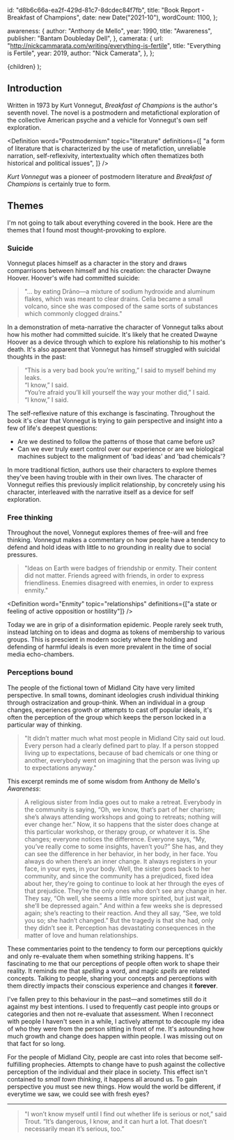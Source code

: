
  id: "d8b6c66a-ea2f-429d-81c7-8dcdec84f7fb",
  title: "Book Report - Breakfast of Champions",
  date: new Date("2021-10"),
  wordCount: 1100,
};

  awareness: {
    author: "Anthony de Mello",
    year: 1990,
    title: "Awareness",
    publisher: "Bantam Doubleday Dell",
  },
  camerata: {
    url: "http://nickcammarata.com/writing/everything-is-fertile",
    title: "Everything is Fertile",
    year: 2019,
    author: "Nick Camerata",
  },
};

  <ReferenceProvider value={meta.id}>
    <Layout meta={meta}>
      <References references={references} />
      {children}
    </Layout>
  </ReferenceProvider>
);

## Introduction

Written in 1973 by Kurt Vonnegut, _Breakfast of Champions_ is the author's seventh novel.
The novel is a postmodern and metafictional exploration of the collective American psyche and a vehicle for Vonnegut's own self exploration.

<Definition
  word="Postmodernism"
  topic="literature"
  definitions={[
    "a form of literature that is characterized by the use of metafiction, unreliable narration, self-reflexivity, intertextuality which often thematizes both historical and political issues",
  ]}
/>

_Kurt Vonnegut_ was a pioneer of postmodern literature and _Breakfast of Champions_ is certainly true to form.

## Themes

I'm not going to talk about everything covered in the book. Here are the themes that I found most thought-provoking to explore.

### Suicide

Vonnegut places himself as a character in the story and draws comparrisons between himself and his creation: the character Dwayne Hoover.
Hoover's wife had committed suicide:

> "... by eating Drāno—a mixture of sodium hydroxide and aluminum flakes, which was meant to clear drains. Celia became a small volcano, since she was composed of the same sorts of substances which commonly clogged drains."

In a demonstration of meta-narrative the character of Vonnegut talks about how his mother had committed suicide.
It's likely that he created Dwayne Hoover as a device through which to explore his relationship to his mother's death.
It's also apparent that Vonnegut has himself struggled with suicidal thoughts in the past:

> “This is a very bad book you’re writing,” I said to myself behind my leaks.<br />
> “I know,” I said.<br />
> “You’re afraid you’ll kill yourself the way your mother did,” I said. <br />
> “I know,” I said.

The self-reflexive nature of this exchange is fascinating.
Throughout the book it's clear that Vonnegut is trying to gain perspective and insight into a few of life's deepest questions:

- Are we destined to follow the patterns of those that came before us?
- Can we ever truly exert control over our experience or are we biological machines subject to the malignment of 'bad ideas' and 'bad chemicals'?

In more traditional fiction, authors use their characters to explore themes they've been having trouble with in their own lives.
The character of Vonnegut reifies this previously implicit relationship, by concretely using his character, interleaved with the narrative itself as a device for self exploration.

### Free thinking

Throughout the novel, Vonnegut explores themes of free-will and free thinking.
Vonnegut makes a commentary on how people have a tendency to defend and hold ideas with little to no grounding in reality due to social pressures.

> "Ideas on Earth were badges of friendship or enmity. Their content did not matter. Friends agreed with friends, in order to express friendliness. Enemies disagreed with enemies, in order to express enmity."

<Definition
  word="Enmity"
  topic="relationships"
  definitions={["a state or feeling of active opposition or hostility"]}
/>

Today we are in grip of a disinformation epidemic.
People rarely seek truth, instead latching on to ideas and dogma as tokens of membership to various groups.
This is prescient in modern society where the holding and defending of harmful ideals is even more prevalent in the time of social media echo-chambers.

### Perceptions bound

The people of the fictional town of Midland City have very limited perspective.
In small towns, dominant ideologies crush individual thinking through ostracization and group-think.
When an individual in a group changes, experiences growth or attempts to cast off popular ideals,
it's often the perception of the group which keeps the person locked in a particular way of thinking.

> "It didn’t matter much what most people in Midland City said out loud.
> Every person had a clearly defined part to play.
> If a person stopped living up to expectations, because of bad chemicals or one thing or another, everybody went on imagining that the person was living up to expectations anyway."

This excerpt reminds me of some wisdom from Anthony de Mello's _Awareness_<Inline citation="awareness" />:

> A religious sister from India goes out to make a retreat.
> Everybody in the community is saying, “Oh, we know, that’s part of her
> charism; she’s always attending workshops and going to retreats; nothing will ever
> change her.” Now, it so happens that the sister does change at this particular workshop, or
> therapy group, or whatever it is. She changes; everyone notices the difference. Everyone
> says, “My, you’ve really come to some insights, haven’t you?” She has, and they can see
> the difference in her behavior, in her body, in her face. You always do when there’s an
> inner change. It always registers in your face, in your eyes, in your body. Well, the sister
> goes back to her community, and since the community has a prejudiced, fixed idea about
> her, they’re going to continue to look at her through the eyes of that prejudice. They’re
> the only ones who don’t see any change in her. They say, “Oh well, she seems a little
> more spirited, but just wait, she’ll be depressed again.” And within a few weeks she is
> depressed again; she’s reacting to their reaction. And they all say, “See, we told you so;
> she hadn’t changed.” But the tragedy is that she had, only they didn’t see it. Perception
> has devastating consequences in the matter of love and human relationships.

These commentaries point to the tendency to form our perceptions quickly and only re-evaluate them when something striking happens.
It's fascinating to me that our perceptions of people often work to shape their reality.
It reminds me that _spelling_ a word, and magic _spells_ are related concepts.
Talking to people, sharing your concepts and perceptions with them directly impacts their conscious experience and changes it **forever**.

I've fallen prey to this behaviour in the past—and sometimes still do it against my best intentions.
I used to frequently cast people into groups or categories and then not re-evaluate that assessment.
When I reconnect with people I haven't seen in a while, I actively attempt to decouple my idea of who they were from the person sitting in front of me.
It's astounding how much growth and change does happen within people. I was missing out on that fact for so long.

For the people of Midland City, people are cast into roles that become self-fulfilling prophecies.
Attempts to change have to push against the collective perception of the individual and their place in society.
This effect isn't contained to _small town thinking_, it happens all around us.
To gain perspective you must see new things.
How would the world be different, if everytime we saw, we could see with fresh eyes?<Inline citation="camerata" />

---

> "I won’t know myself until I find out whether life is serious or not,” said Trout. “It’s dangerous, I know, and it can hurt a lot. That doesn’t necessarily mean it’s serious, too.”
